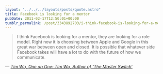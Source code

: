 ```yaml
---
layout: "../../../layouts/posts/quote.astro"
title: Facebook is looking for a mentor
pubDate: 2011-02-17T12:50:01+00:00
tumblr_permalink: /post/3343892703/i-think-facebook-is-looking-for-a-mentor-they-are
---
```


> I think Facebook is looking for a mentor, they are looking for a role model. Right now it is choosing between Apple and Google in this great war between open and closed. It is possible that whatever side Facebook takes will have a lot to do with the future of how we communicate.

— <cite>[Tim Wu, _One on One: Tim Wu, Author of ‘The Master Switch’_](https://bits.blogs.nytimes.com/2010/11/14/one-on-one-tim-wu-author-of-the-master-switch/)</cite>
